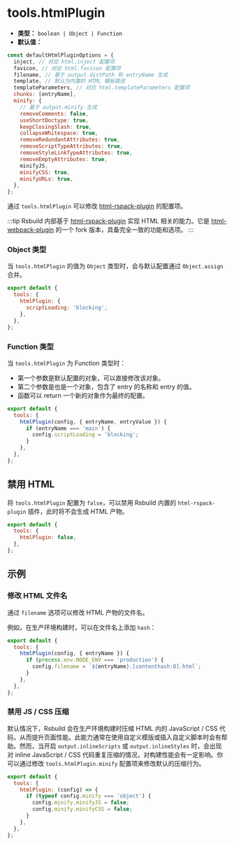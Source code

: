 # tools.htmlPlugin

- **类型：** `boolean | Object | Function`
- **默认值：**

```js
const defaultHtmlPluginOptions = {
  inject, // 对应 html.inject 配置项
  favicon, // 对应 html.favicon 配置项
  filename, // 基于 output.distPath 和 entryName 生成
  template, // 默认为内置的 HTML 模板路径
  templateParameters, // 对应 html.templateParameters 配置项
  chunks: [entryName],
  minify: {
    // 基于 output.minify 生成
    removeComments: false,
    useShortDoctype: true,
    keepClosingSlash: true,
    collapseWhitespace: true,
    removeRedundantAttributes: true,
    removeScriptTypeAttributes: true,
    removeStyleLinkTypeAttributes: true,
    removeEmptyAttributes: true,
    minifyJS,
    minifyCSS: true,
    minifyURLs: true,
  },
};
```

通过 `tools.htmlPlugin` 可以修改 [html-rspack-plugin](https://github.com/rspack-contrib/html-rspack-plugin) 的配置项。

:::tip
Rsbuild 内部基于 [html-rspack-plugin](https://github.com/rspack-contrib/html-rspack-plugin) 实现 HTML 相关的能力。它是 [html-webpack-plugin](https://github.com/jantimon/html-webpack-plugin) 的一个 fork 版本，具备完全一致的功能和选项。
:::

### Object 类型

当 `tools.htmlPlugin` 的值为 `Object` 类型时，会与默认配置通过 `Object.assign` 合并。

```js
export default {
  tools: {
    htmlPlugin: {
      scriptLoading: 'blocking',
    },
  },
};
```

### Function 类型

当 `tools.htmlPlugin` 为 Function 类型时：

- 第一个参数是默认配置的对象，可以直接修改该对象。
- 第二个参数是也是一个对象，包含了 entry 的名称和 entry 的值。
- 函数可以 return 一个新的对象作为最终的配置。

```js
export default {
  tools: {
    htmlPlugin(config, { entryName, entryValue }) {
      if (entryName === 'main') {
        config.scriptLoading = 'blocking';
      }
    },
  },
};
```

## 禁用 HTML

将 `tools.htmlPlugin` 配置为 `false`，可以禁用 Rsbuild 内置的 `html-rspack-plugin` 插件，此时将不会生成 HTML 产物。

```js
export default {
  tools: {
    htmlPlugin: false,
  },
};
```

## 示例

### 修改 HTML 文件名

通过 `filename` 选项可以修改 HTML 产物的文件名。

例如，在生产环境构建时，可以在文件名上添加 `hash`：

```js
export default {
  tools: {
    htmlPlugin(config, { entryName }) {
      if (process.env.NODE_ENV === 'production') {
        config.filename = `${entryName}.[contenthash:8].html`;
      }
    },
  },
};
```

### 禁用 JS / CSS 压缩

默认情况下，Rsbuild 会在生产环境构建时压缩 HTML 内的 JavaScript / CSS 代码，从而提升页面性能。此能力通常在使用自定义模版或插入自定义脚本时会有帮助。然而，当开启 `output.inlineScripts` 或 `output.inlineStyles` 时，会出现对 inline JavaScript / CSS 代码重复压缩的情况，对构建性能会有一定影响。你可以通过修改 `tools.htmlPlugin.minify` 配置项来修改默认的压缩行为。

```js
export default {
  tools: {
    htmlPlugin: (config) => {
      if (typeof config.minify === 'object') {
        config.minify.minifyJS = false;
        config.minify.minifyCSS = false;
      }
    },
  },
};
```
